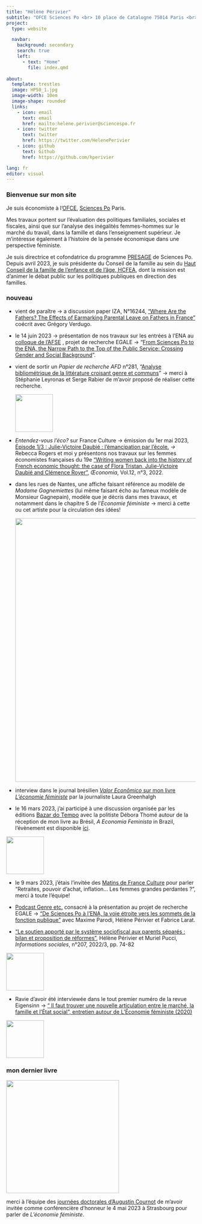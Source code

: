 ```yaml
---
title: "Hélène Périvier"
subtitle: "OFCE Sciences Po <br> 10 place de Catalogne 75014 Paris <br> {{< fa phone >}} +33 1 44 18 54 92"
project:
  type: website

  navbar:
    background: secondary
    search: true
    left:
      - text: "Home"
        file: index.qmd
  
about:
  template: trestles
  image: HP50_1.jpg
  image-width: 10em
  image-shape: rounded
  links:
    - icon: email
      text: email
      href: mailto:helene.perivier@sciencespo.fr
    - icon: twitter
      text: twitter
      href: https://twitter.com/HelenePerivier
    - icon: github
      text: Github
      href: https://github.com/hperivier

lang: fr
editor: visual
---
```


### Bienvenue sur mon site

Je suis économiste à l'[OFCE](http://www.ofce.sciences-po.fr/index.php), [Sciences Po](https://www.sciencespo.fr/fr/) Paris.

Mes travaux portent sur l'évaluation des politiques familiales, sociales et fiscales, ainsi que sur l'analyse des inégalités femmes-hommes sur le marché du travail, dans la famille et dans l'enseignement supérieur. Je m'intéresse également à l'histoire de la pensée économique dans une perspective féministe.

Je suis directrice et cofondatrice du programme [PRESAGE](https://www.sciencespo.fr/programme-presage/fr.html) de Sciences Po. Depuis avril 2023, je suis présidente du Conseil de la famille au sein du [Haut Conseil de la famille de l'enfance et de l'âge, HCFEA](https://www.hcfea.fr/), dont la mission est d'animer le débat public sur les politiques publiques en direction des familles.

### nouveau

-   vient de paraître -\> a discussion paper IZA, N°16244, ["Where Are the Fathers? The Effects of Earmarking Parental Leave on Fathers in France"](fr/pdf/iza_cp.pdf) coécrit avec Grégory Verdugo.

-   le 14 juin 2023 -\> présentation de nos travaux sur les entrées à l'ENA au [colloque de l'AFSE](https://www.sciencespo.fr/department-economics/en/news/2023-afse-annual-congress-june-14-16.html) , projet de recherche EGALE -\> "[From Sciences Po to the ENA, the Narrow Path to the Top of the Public Service: Crossing Gender and Social Background](fr/pdf/slides_egale23.pdf)".

-   vient de sortir un *Papier de recherche AFD* n°281, "[Analyse bibliométrique de la littérature croisant genre et communs](https://www.afd.fr/fr/ressources/analyse-bibliometrique-de-la-litterature-croisant-genre-et-communs)" -\> merci à Stéphanie Leyronas et Serge Rabier de m'avoir proposé de réaliser cette recherche.

    ![](images/afd.PNG){width="100"}

-   *Entendez-vous l'éco?* sur France Culture -\> émission du 1er mai 2023, [Épisode 1/3 : Julie-Victoire Daubié : l'émancipation par l'école.](https://www.radiofrance.fr/franceculture/podcasts/entendez-vous-l-eco/julie-victoire-daubie-l-emancipation-par-l-ecole-6369764) *-\>* Rebecca Rogers et moi y présentons nos travaux sur les femmes économistes françaises du 19e ["Writing women back into the history of French economic thought: the case of Flora Tristan, Julie-Victoire Daubié and Clémence Royer"](https://journals.openedition.org/oeconomia/13633), *Œconomia*, Vol.12, n°3, 2022.

-   dans les rues de Nantes, une affiche faisant référence au modèle de *Madame Gagnemiettes* (lui même faisant écho au fameux modèle de Monsieur Gagnepain), modèle que je décris dans mes travaux, et notamment dans le chapitre 5 de l'*Economie féministe* -\> merci à cette ou cet artiste pour la circulation des idées!

    ![](/images/gagnemiettes.jpg){width="700"}

-   interview dans le journal brésilien [*Valor Econômico* sur mon livre *L'économie féministe*](fr/pdf/valor.pdf) par la journaliste Laura Greenhalgh

-   le 16 mars 2023, j'ai participé à une discussion organisée par les éditions [Bazar do Tempo](https://bazardotempo.com.br/){style="font-size: 11pt;"} avec la politiste Débora Thomé autour de la réception de mon livre au Brésil, *A Economia Feminista* in Brazil, l'évènement est disponible [ici](https://www.youtube.com/watch?v=XfWymYwPUMU).

![](images/tempo1.jpg){fig-align="center" width="100"}

-   le 9 mars 2023, j'étais l'invitée des [Matins de France Culture](https://www.radiofrance.fr/franceculture/podcasts/l-invite-e-des-matins/retraites-pouvoir-d-achat-inflation-les-femmes-grandes-perdantes-4298508) pour parler "Retraites, pouvoir d'achat, inflation... Les femmes grandes perdantes ?", merci à toute l'équipe!

-   [Podcast Genre etc.](https://podcast.ausha.co/sciencespo-presage-genre-etc/les-femmes-dans-le-concours-d-entree-a-l-ecole-nationale-d-administration) consacré à la présentation au projet de recherche EGALE -\> ["De Sciences Po à l'ENA, la voie étroite vers les sommets de la fonction publique"](https://www.ofce.sciences-po.fr/pdf/dtravail/OFCEWP2022-15.pdf) avec Maxime Parodi, Hélène Périvier et Fabrice Larat.

-   ["Le soutien apporté par le système sociofiscal aux parents séparés : bilan et proposition de réformes"](fr/pdf/info_sociales.pdf), Hélène Périvier et Muriel Pucci, *Informations sociales*, n°207, 2022/3, pp. 74-82

![](images/paste-4ABFB0E7.png){fig-align="center" width="100"}

-   Ravie d'avoir été interviewée dans le tout premier numéro de la revue Eigensinn -\> [" Il faut trouver une nouvelle articulation entre le marché, la famille et l'État social", entretien autour de L'Économie féministe (2020)](https://www.lcdpu.fr/livre/?GCOI=27000100089780&fa=sommaire)

![](images/paste-149EAE4E.png){fig-align="center" width="100"}

### mon dernier livre

![](/images/double_couv.jpg){fig-align="center" width="300"}

merci à l'équipe des [journées doctorales d'Augustin Cournot](https://acdd.sciencesconf.org/) de m'avoir invitée comme conférencière d'honneur le 4 mai 2023 à Strasbourg pour parler de *L'économie féministe*.
